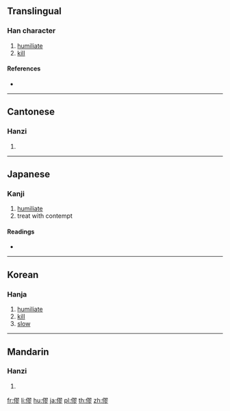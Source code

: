==Translingual==

===Han character===
{{Han char|rn=9|rad=人|as=11|sn=13|four=27222|canj=OSMH|ids=⿰亻翏}}

# [[humiliate]]
# [[kill]]

====References====
* {{Han ref|kx=0115.230|dkj=01051|dj=0246.110|hdz=10215.080|uh=50C7|ud=20679|bh=B6CE|bd=46798}}

----

==Cantonese==

===Hanzi===
{{yue-hanzi|jyut=|y=luk6}}

# {{defn|lang=yue|sort=人11}}

----

==Japanese==

===Kanji===
{{ja-kanji|grade=|rs=人11}}

# [[humiliate]]
# treat with contempt

====Readings====
* {{ja-readings|on=[[りく]] (riku), [[ろく]] (roku), [[る]] (ru)|kun=[[はじ]] (haji), [[はずかしめる]] (hazukashimeru)}}

----

==Korean==

===Hanja===
{{ko-hanja|hangeul=륙|rv=ryuk|mr=ryuk}}

# [[humiliate]]
# [[kill]]
# [[slow]]

----

==Mandarin==

===Hanzi===
{{cmn-hanzi|pin=[[lù]] ([[lu4]]), [[tuí]] ([[tui2]])|wg=lu<sup>4</sup>, t'ui<sup>2</sup>}}

# {{defn|lang=cmn|sort=人11}}

[[fr:僇]]
[[li:僇]]
[[hu:僇]]
[[ja:僇]]
[[pl:僇]]
[[th:僇]]
[[zh:僇]]